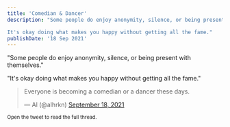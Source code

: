 ```yaml
---
title: 'Comedian & Dancer'
description: "Some people do enjoy anonymity, silence, or being present with themselves.

It's okay doing what makes you happy without getting all the fame."
publishDate: '18 Sep 2021'
---
```


"Some people do enjoy anonymity, silence, or being present with themselves."

"It's okay doing what makes you happy without getting all the fame."

<blockquote class="twitter-tweet"><p lang="en" dir="ltr">Everyone is becoming a comedian or a dancer these days.</p>&mdash; Al (@alhrkn) <a href="https://twitter.com/alhrkn/status/1439211932746010626?ref_src=twsrc%5Etfw">September 18, 2021</a></blockquote> <script async src="https://platform.twitter.com/widgets.js" charset="utf-8"></script>

<small> Open the tweet to read the full thread.</small>